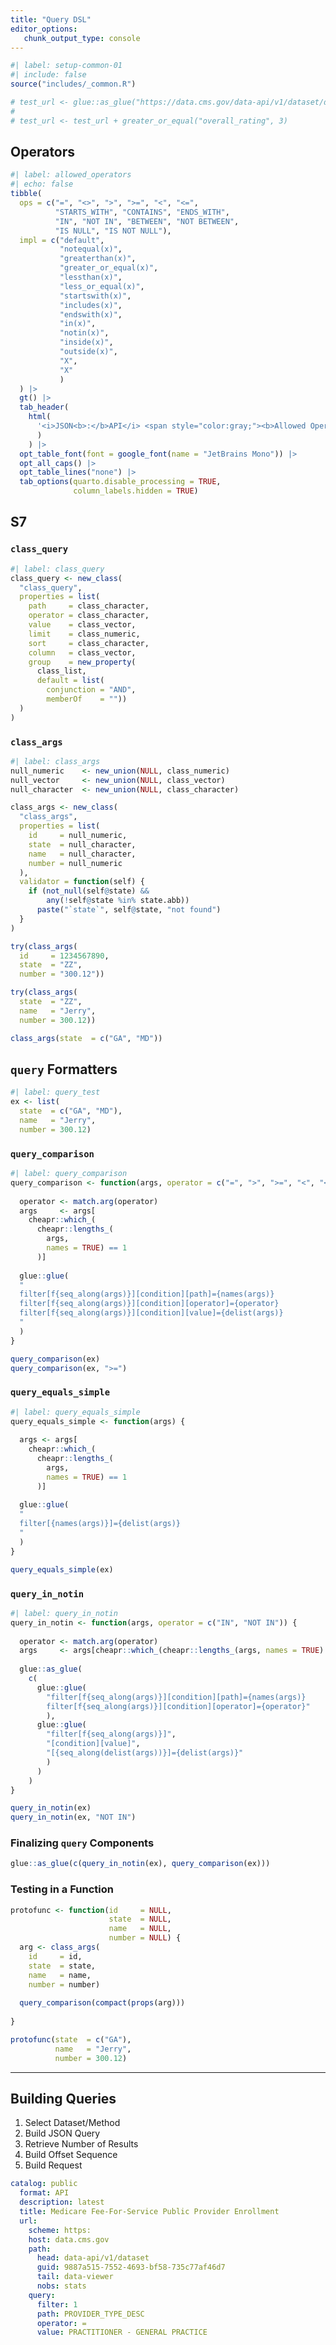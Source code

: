 ```yaml
---
title: "Query DSL"
editor_options: 
   chunk_output_type: console
---
```


```r
#| label: setup-common-01
#| include: false
source("includes/_common.R")

# test_url <- glue::as_glue("https://data.cms.gov/data-api/v1/dataset/d10d792e-ea6e-4145-8512-34efbc1be04b/data?size=10&offset=0&")
# 
# test_url <- test_url + greater_or_equal("overall_rating", 3)
```

## Operators

```r
#| label: allowed_operators
#| echo: false
tibble(
  ops = c("=", "<>", ">", ">=", "<", "<=", 
          "STARTS_WITH", "CONTAINS", "ENDS_WITH", 
          "IN", "NOT IN", "BETWEEN", "NOT BETWEEN", 
          "IS NULL", "IS NOT NULL"),
  impl = c("default", 
           "notequal(x)",
           "greaterthan(x)",
           "greater_or_equal(x)",
           "lessthan(x)",
           "less_or_equal(x)",
           "startswith(x)",
           "includes(x)",
           "endswith(x)",
           "in(x)",
           "notin(x)",
           "inside(x)",
           "outside(x)",
           "X",
           "X"
           )
  ) |> 
  gt() |> 
  tab_header(
    html(
      '<i>JSON<b>:</b>API</i> <span style="color:gray;"><b>Allowed Operations</b></span>'
      )
    ) |> 
  opt_table_font(font = google_font(name = "JetBrains Mono")) |> 
  opt_all_caps() |> 
  opt_table_lines("none") |>
  tab_options(quarto.disable_processing = TRUE, 
              column_labels.hidden = TRUE)
```

## S7

### `class_query`

```r
#| label: class_query
class_query <- new_class(
  "class_query",
  properties = list(
    path     = class_character,
    operator = class_character,
    value    = class_vector,
    limit    = class_numeric,
    sort     = class_character, 
    column   = class_vector,
    group    = new_property(
      class_list,
      default = list(
        conjunction = "AND",
        memberOf    = ""))
  )
)
```

### `class_args`

```r
#| label: class_args
null_numeric    <- new_union(NULL, class_numeric)
null_vector     <- new_union(NULL, class_vector)
null_character  <- new_union(NULL, class_character)

class_args <- new_class(
  "class_args",
  properties = list(
    id     = null_numeric,
    state  = null_character,
    name   = null_character,
    number = null_numeric
  ),
  validator = function(self) { 
    if (not_null(self@state) && 
        any(!self@state %in% state.abb)) 
      paste("`state`", self@state, "not found")
  }
)

try(class_args(
  id     = 1234567890, 
  state  = "ZZ",
  number = "300.12"))

try(class_args(
  state  = "ZZ",
  name   = "Jerry",
  number = 300.12))

class_args(state  = c("GA", "MD"))
```

## `query` Formatters

```r
#| label: query_test
ex <- list(
  state  = c("GA", "MD"), 
  name   = "Jerry", 
  number = 300.12)
```

### `query_comparison`

```r
#| label: query_comparison
query_comparison <- function(args, operator = c("=", ">", ">=", "<", "<=", "<>")) {
  
  operator <- match.arg(operator)
  args     <- args[
    cheapr::which_(
      cheapr::lengths_(
        args, 
        names = TRUE) == 1
      )]
  
  glue::glue(
  "
  filter[f{seq_along(args)}][condition][path]={names(args)}
  filter[f{seq_along(args)}][condition][operator]={operator}
  filter[f{seq_along(args)}][condition][value]={delist(args)}
  "
  )
}

query_comparison(ex)
query_comparison(ex, ">=")
```

### `query_equals_simple`

```r
#| label: query_equals_simple
query_equals_simple <- function(args) {
  
  args <- args[
    cheapr::which_(
      cheapr::lengths_(
        args, 
        names = TRUE) == 1
      )]
  
  glue::glue(
  "
  filter[{names(args)}]={delist(args)}
  "
  )
}

query_equals_simple(ex)
```

### `query_in_notin`

```r
#| label: query_in_notin
query_in_notin <- function(args, operator = c("IN", "NOT IN")) {
  
  operator <- match.arg(operator)
  args     <- args[cheapr::which_(cheapr::lengths_(args, names = TRUE) > 1)]
  
  glue::as_glue(
    c(
      glue::glue(
        "filter[f{seq_along(args)}][condition][path]={names(args)}
        filter[f{seq_along(args)}][condition][operator]={operator}"
        ), 
      glue::glue(
        "filter[f{seq_along(args)}]",
        "[condition][value]",
        "[{seq_along(delist(args))}]={delist(args)}"
        )
      )
    )
}

query_in_notin(ex)
query_in_notin(ex, "NOT IN")
```

### Finalizing `query` Components

```r
glue::as_glue(c(query_in_notin(ex), query_comparison(ex)))
```

### Testing in a Function

```r
protofunc <- function(id     = NULL, 
                      state  = NULL, 
                      name   = NULL, 
                      number = NULL) {
  arg <- class_args(
    id     = id,
    state  = state,
    name   = name,
    number = number)
  
  query_comparison(compact(props(arg)))
  
}

protofunc(state  = c("GA"), 
          name   = "Jerry", 
          number = 300.12)
```

--------------------------------------------------------------------------------

## Building Queries

   1. Select Dataset/Method
   1. Build JSON Query
   1. Retrieve Number of Results
   1. Build Offset Sequence
   1. Build Request

```.yaml
catalog: public
  format: API
  description: latest
  title: Medicare Fee-For-Service Public Provider Enrollment
  url:
    scheme: https:
    host: data.cms.gov
    path:
      head: data-api/v1/dataset
      guid: 9887a515-7552-4693-bf58-735c77af46d7
      tail: data-viewer
      nobs: stats
    query:
      filter: 1
      path: PROVIDER_TYPE_DESC
      operator: =
      value: PRACTITIONER - GENERAL PRACTICE
```
